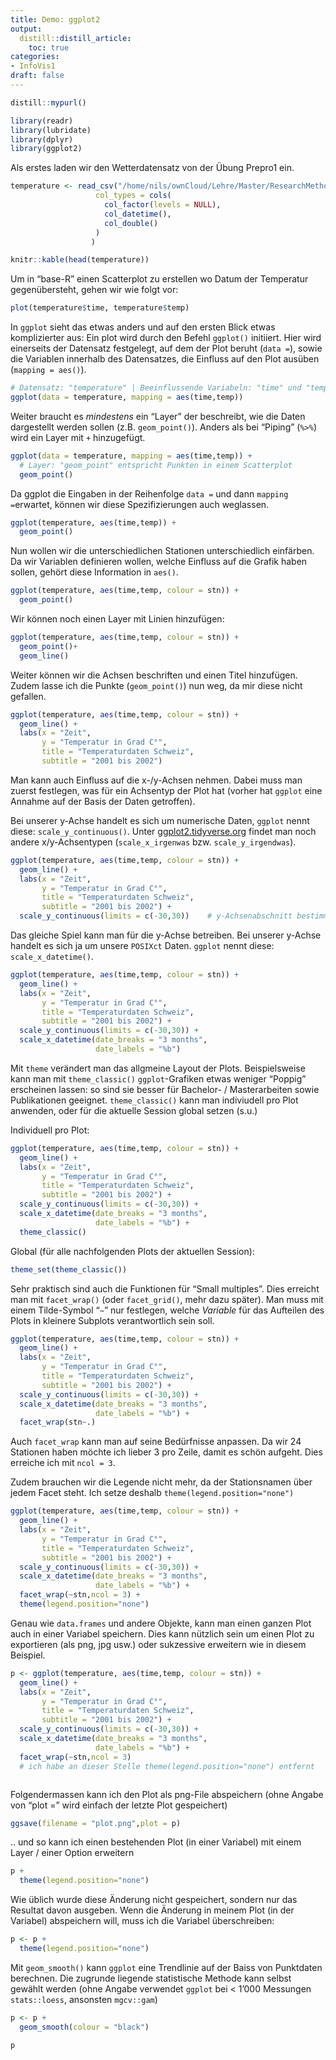 ```yaml
---
title: Demo: ggplot2
output: 
  distill::distill_article:
    toc: true
categories:
- InfoVis1
draft: false
---
```


```r
distill::mypurl()
```



```r
library(readr)
library(lubridate)
library(dplyr)
library(ggplot2)
```


Als erstes laden wir den Wetterdatensatz von der Übung Prepro1 ein.

```r
temperature <- read_csv("/home/nils/ownCloud/Lehre/Master/ResearchMethods/2021_HS/git_repos/datasets/infovis/temperature_SHA_ZER.csv",
                   col_types = cols(
                     col_factor(levels = NULL),    
                     col_datetime(),
                     col_double()
                   )
                  )
```


```r

knitr::kable(head(temperature))

```

Um in "base-R" einen Scatterplot zu erstellen wo Datum der Temperatur gegenübersteht, gehen wir wie folgt vor:

```r
plot(temperature$time, temperature$temp)
```

In `ggplot` sieht das etwas anders und auf den ersten Blick etwas komplizierter aus: Ein plot wird durch den Befehl `ggplot()` initiiert. Hier wird einerseits der Datensatz festgelegt, auf dem der Plot beruht (`data = `), sowie die Variablen innerhalb des Datensatzes, die Einfluss auf den Plot ausüben (`mapping = aes()`). 

```r
# Datensatz: "temperature" | Beeinflussende Variabeln: "time" und "temp"
ggplot(data = temperature, mapping = aes(time,temp))             
```

Weiter braucht es *mindestens* ein "Layer" der beschreibt, wie die Daten dargestellt werden sollen (z.B. `geom_point()`).
Anders als bei "Piping" (`%>%`) wird ein Layer mit `+` hinzugefügt.

```r
ggplot(data = temperature, mapping = aes(time,temp)) +         
  # Layer: "geom_point" entspricht Punkten in einem Scatterplot 
  geom_point()                                    
```


Da ggplot die Eingaben in der Reihenfolge `data = ` und dann `mapping = `erwartet, können wir diese Spezifizierungen auch weglassen.

```r
ggplot(temperature, aes(time,temp)) +
  geom_point()
```

Nun wollen wir die unterschiedlichen Stationen unterschiedlich einfärben. Da wir Variablen definieren wollen, welche Einfluss auf die Grafik haben sollen, gehört diese Information in `aes()`.

```r
ggplot(temperature, aes(time,temp, colour = stn)) +
  geom_point()
```

Wir können noch einen Layer mit Linien hinzufügen:

```r
ggplot(temperature, aes(time,temp, colour = stn)) +
  geom_point()+
  geom_line()

```

Weiter können wir die Achsen beschriften und einen Titel hinzufügen. Zudem lasse ich die Punkte (`geom_point()`) nun weg, da mir diese nicht gefallen.

```r
ggplot(temperature, aes(time,temp, colour = stn)) +
  geom_line() +
  labs(x = "Zeit",
       y = "Temperatur in Grad C°", 
       title = "Temperaturdaten Schweiz",
       subtitle = "2001 bis 2002")
```

Man kann auch Einfluss auf die x-/y-Achsen nehmen. Dabei muss man zuerst festlegen, was für ein Achsentyp der Plot hat (vorher hat `ggplot` eine Annahme auf der Basis der Daten getroffen). 

Bei unserer y-Achse handelt es sich um numerische Daten, `ggplot` nennt diese: `scale_y_continuous()`. Unter [ggplot2.tidyverse.org](http://ggplot2.tidyverse.org/reference/#section-scales) findet man noch andere x/y-Achsentypen (`scale_x_irgenwas` bzw. `scale_y_irgendwas`).

```r
ggplot(temperature, aes(time,temp, colour = stn)) +
  geom_line() +
  labs(x = "Zeit",
       y = "Temperatur in Grad C°", 
       title = "Temperaturdaten Schweiz",
       subtitle = "2001 bis 2002") +    
  scale_y_continuous(limits = c(-30,30))    # y-Achsenabschnitt bestimmen

```


Das gleiche Spiel kann man für die y-Achse betreiben. Bei unserer y-Achse handelt es sich ja um unsere `POSIXct` Daten. `ggplot` nennt diese: `scale_x_datetime()`. 

```r
ggplot(temperature, aes(time,temp, colour = stn)) +
  geom_line() +
  labs(x = "Zeit",
       y = "Temperatur in Grad C°", 
       title = "Temperaturdaten Schweiz",
       subtitle = "2001 bis 2002") +    
  scale_y_continuous(limits = c(-30,30)) +
  scale_x_datetime(date_breaks = "3 months", 
                   date_labels = "%b")

```


Mit `theme` verändert man das allgmeine Layout der Plots. Beispielsweise kann man mit `theme_classic()` `ggplot`-Grafiken etwas weniger "Poppig" erscheinen lassen: so sind sie besser für Bachelor- / Masterarbeiten sowie Publikationen geeignet. `theme_classic()` kann man indiviudell pro Plot anwenden, oder für die aktuelle Session global setzen (s.u.)

Individuell pro Plot:

```r
ggplot(temperature, aes(time,temp, colour = stn)) +
  geom_line() +
  labs(x = "Zeit",
       y = "Temperatur in Grad C°", 
       title = "Temperaturdaten Schweiz",
       subtitle = "2001 bis 2002") +    
  scale_y_continuous(limits = c(-30,30)) +
  scale_x_datetime(date_breaks = "3 months", 
                   date_labels = "%b") +
  theme_classic()
```

Global (für alle nachfolgenden Plots der aktuellen Session):

```r
theme_set(theme_classic())
```


Sehr praktisch sind auch die Funktionen für "Small multiples". Dies erreicht man mit `facet_wrap()` (oder `facet_grid()`, mehr dazu später). Man muss mit einem Tilde-Symbol "`~`" nur festlegen, welche *Variable* für das Aufteilen des Plots in kleinere Subplots verantwortlich sein soll. 

```r
ggplot(temperature, aes(time,temp, colour = stn)) +
  geom_line() +
  labs(x = "Zeit",
       y = "Temperatur in Grad C°", 
       title = "Temperaturdaten Schweiz",
       subtitle = "2001 bis 2002") +    
  scale_y_continuous(limits = c(-30,30)) +
  scale_x_datetime(date_breaks = "3 months", 
                   date_labels = "%b") +
  facet_wrap(stn~.)

```


Auch `facet_wrap` kann man auf seine Bedürfnisse anpassen. Da wir 24 Stationen haben möchte ich lieber 3 pro Zeile, damit es schön aufgeht. Dies erreiche ich mit `ncol = 3`.

Zudem brauchen wir die Legende nicht mehr, da der Stationsnamen über jedem Facet steht. Ich setze deshalb `theme(legend.position="none")` 

```r
ggplot(temperature, aes(time,temp, colour = stn)) +
  geom_line() +
  labs(x = "Zeit",
       y = "Temperatur in Grad C°", 
       title = "Temperaturdaten Schweiz",
       subtitle = "2001 bis 2002") +  
  scale_y_continuous(limits = c(-30,30)) +
  scale_x_datetime(date_breaks = "3 months", 
                   date_labels = "%b") +
  facet_wrap(~stn,ncol = 3) +
  theme(legend.position="none")
```


Genau wie `data.frames` und andere Objekte, kann man einen ganzen Plot auch in einer Variabel speichern. Dies kann nützlich sein um einen Plot zu exportieren (als png, jpg usw.) oder sukzessive erweitern wie in diesem Beispiel.

```r
p <- ggplot(temperature, aes(time,temp, colour = stn)) +
  geom_line() +
  labs(x = "Zeit",
       y = "Temperatur in Grad C°", 
       title = "Temperaturdaten Schweiz",
       subtitle = "2001 bis 2002") +
  scale_y_continuous(limits = c(-30,30)) +
  scale_x_datetime(date_breaks = "3 months", 
                   date_labels = "%b") +
  facet_wrap(~stn,ncol = 3)
  # ich habe an dieser Stelle theme(legend.position="none") entfernt



```

Folgendermassen kann ich den Plot als png-File abspeichern (ohne Angabe von "plot = " wird einfach der letzte Plot gespeichert)

```r
ggsave(filename = "plot.png",plot = p)
```

.. und so kann ich einen bestehenden Plot (in einer Variabel) mit einem Layer / einer Option erweitern

```r
p +
  theme(legend.position="none")

```


Wie üblich wurde diese Änderung nicht gespeichert, sondern nur das Resultat davon ausgeben. Wenn die Änderung in meinem Plot (in der Variabel) abspeichern will, muss ich die Variabel überschreiben:

```r
p <- p +
  theme(legend.position="none")
```


Mit `geom_smooth()` kann `ggplot` eine Trendlinie auf der Baiss von Punktdaten berechnen. Die zugrunde liegende statistische Methode kann selbst gewählt werden (ohne Angabe verwendet `ggplot` bei < 1'000 Messungen `stats::loess`, ansonsten `mgcv::gam`)


```r
p <- p +
  geom_smooth(colour = "black")

p
```


